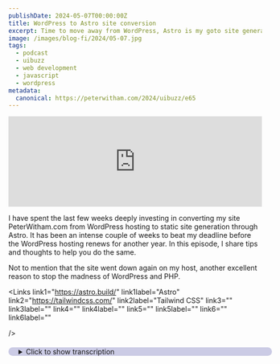 ```yaml
---
publishDate: 2024-05-07T00:00:00Z
title: WordPress to Astro site conversion
excerpt: Time to move away from WordPress, Astro is my goto site generator now. But sometimes the pain is not the design, it's the years of content that needs converting.
image: /images/blog-fi/2024/05-07.jpg
tags:
  - podcast
  - uibuzz
  - web development
  - javascript
  - wordpress
metadata:
  canonical: https://peterwitham.com/2024/uibuzz/e65
---
```


<iframe width="100%" height="180" frameborder="no" scrolling="no" seamless="" src="https://share.transistor.fm/e/d86496cd"></iframe>

<Player/>

I have spent the last few weeks deeply investing in converting my site PeterWitham.com from WordPress hosting to static site generation through Astro. It has been an intense couple of weeks to beat my deadline before the WordPress hosting renews for another year. In this episode, I share tips and thoughts to help you do the same.

Not to mention that the site went down again on my host, another excellent reason to stop the madness of WordPress and PHP.

<Links
  link1="https://astro.build/"
  link1label="Astro"
  link2="https://tailwindcss.com/"
  link2label="Tailwind CSS"
  link3=""
  link3label=""
  link4=""
  link4label=""
  link5=""
  link5label=""
  link6=""
  link6label=""

/>

<details>
  <summary
  style="
     margin-top: 20px;
     margin-bottom: 80px;
     padding-left: 20px;
     border-radius: 10px;
     border-width: 1px;
     border-color: rgb(255,255,255,0.2);
     width: 100%;
     background-color: rgb(0, 0, 128, 0.2);
">Click to show transcription</summary>

 #### Transcription
<cite>Peter:</cite>
<time>00:05</time>
<p>What's up, folks? Welcome to another episode of the UI Buzz podcast. I'm your host, Peter Witten. You can find myself and this podcast atpeterwiddom.com. This episode, I'm gonna talk about Astro a bit here.</p>
<cite>Peter:</cite>
<time>00:16</time>
<p>I have been working for a long time now, but over the last week, very intensively at converting my WordPress hosted site for peterwhidham.com to an Astro site. Now I've used Astro before, but it was a long time ago when I did this. So I started converting the site about a year ago, and then it just went on hold. Now what that means is, first of all, that Astro was way out of date, and there'll be links in the show notes if you don't know what ASTRO is. So static site generator is the best way to describe it.</p>
<cite>Peter:</cite>
<time>00:51</time>
<p>So the first thing I had to do was update Astro, and I think I was going from, like, version maybe even version 1 to version 4, something like that. And I was a little concerned because you know how it goes. Anytime something like this that has a massive dependencies, there's always gonna be problems. Well, you know, yes. So sure enough, I I told it to use astro latest, and there were some problems, but they were not too bad to to fix up.</p>
<cite>Peter:</cite>
<time>01:19</time>
<p>There was some outdated dependencies that it told me about. I was able to fix those up. Some of them I had to do manually. But, ultimately, at the end of the day, I I got it upgraded to the latest version of Astro, which I think is 4.5 as of this podcast episode. So with that done, I I then decided, okay, let's dive into this.</p>
<cite>Peter:</cite>
<time>01:39</time>
<p>Now I had two things that I need to achieve before I can take this site live and replace my WordPress site. But before I do that, I wanna talk about why I'm I'm doing this. Now the we all know that static sites are fast. Right? And I've I've done this before, and it it just completely proved it.</p>
<cite>Peter:</cite>
<time>01:59</time>
<p>And my WordPress site, on my hosting company, which I I won't mention, went down again, and I don't know why it just did. And I didn't notice for about a day that it had gone down till I got an email from Jetpack saying, hey. Your site's down. Spoke with the hosting company. They were fantastic.</p>
<cite>Peter:</cite>
<time>02:18</time>
<p>We got it up again in no time, but it just served to remind me what a pain in the butt WordPress is when it comes to just being very touchy, and that's even when everything is working well. So the that's number one reason right there is performance and stability. And number 2, I'll be honest, is cost. So I'm paying for WordPress hosting and I'm paying for several commercial plugins that I am using and they're fantastic. Well, things like Pretty Links, Wordfence, and that all thoroughly recommended fantastic plugins.</p>
<cite>Peter:</cite>
<time>02:55</time>
<p>But if I'm not using WordPress, I don't need those anymore. At the the end of the day, I stand to substantially save on my hosting for my site costs here. And that's another reason why, you know, moving to this static site that is deployed on probably Netlify via GitHub is the way you go here. So I just want to explain that. But the 2 things that are preventing me from doing that right now, number 1 is all of the years years of back content on the WordPress side That has to be converted.</p>
<cite>Peter:</cite>
<time>03:28</time>
<p>Now I'm going the path of using markdown files for the blog posts because I'm just used to that, and it's it works very well. It's super convenient. I do it for compiled swift.com as well, and it works great. Now I'm actually using dotndx files, so it's an extended markdown that it lets me do some extra things, but it's all working out beautifully. But the problem is it takes an exceptionally long time to convert the content.</p>
<cite>Peter:</cite>
<time>03:55</time>
<p>I have converted all of my 2024 content, but there is posts going all the way back to, gosh, pre 2020, easily. Probably more. I I think there's even some going back maybe as how was 2014, and that's a lot of posts. I think even after I'd done all of the killing off of some older content that I think I'd covered in a in an episode before where I trimmed it down from about 650 posts to about 350, something like that. That's still a lot of content, and I decided to take the approach of converting 2024 to the new site, releasing the site, and then bringing in all the back catalog.</p>
<cite>Peter:</cite>
<time>04:43</time>
<p>Because if I wait to do all the content, it's gonna take so long. And before I know it, I'm gonna be paying for another year of hosting. So that's my plan there. And the other reason too is I've gotta convert all the pages and all the forms, Things like signing up for my Godot 2 d video course on making a game, and that's gotta go in there. Again, for that, if you're interested, I'll put a link in the show notes.</p>
<cite>Peter:</cite>
<time>05:08</time>
<p>So that form's gotta go in there. Other forms for things like support forms for endless hurdles and all of those, pre sign up for project hack, that game to get folks who are interested in playing the beta version, plus all the usual contact forms. There's the the compiled swift guest form that I have guests fill in. I gotta get that on there as well. At the end of the day, it's not necessarily about designing and building the site.</p>
<cite>Peter:</cite>
<time>05:37</time>
<p>It is more about getting all that content in there. Something I'm I'm sure folks are very familiar with anytime they migrate to a new site. Now that brings me to a question for you, the audience, which is if you know of a way to export WordPress posts into markdown files, ideally, ones that I can configure so I don't have to do a lot of manual copying and pasting for things like the font matter and things like that, please reach out and let me know. You can do at uibars on Twitter or go to petterwidham.comforward/contact, and please let me know because I'm I'm at the point where I'm almost tempted to write my own script or my own application to do this conversion, but I would much rather just get the content done than build an app for something I'm gonna do one time. So if you know anything about that, please reach out and let me know because it's an absolute nightmare.</p>
<cite>Peter:</cite>
<time>06:30</time>
<p>So that's what I got for you in this episode. I wanted to share this for folks because I really just absolutely love the Astro platform, And if you've been thinking about it, I totally recommend spinning up a site and trying it on a local host. It's very quick to do and a lot of fun to work with. You're using if you've ever done any React, you are absolutely 100% right there. You're already gonna know how this works, and and you can take advantage of it along with the other technologies that it uses in the background, things like Gatsby.</p>
<cite>Peter:</cite>
<time>07:02</time>
<p>Right? I think there's some Redwood in there as well, if I remember rightly. And I'm using Tailwind CSS as my, sort of my font layout library, if you like. And it's just going very well, but I wanted to put that out there as an update because I've spent a massive amount of time on this the last couple of weeks, which has actually prevented me doing some live streaming and everything else because I really wanna get this done before the deadline of the renewal of my hosting. Again, if you wanna talk about this, you are absolutely welcome to come on the podcast.</p>
<cite>Peter:</cite>
<time>07:33</time>
<p>Just reach out to me at Peter Whidham.comforward/contact or at UI Bars on Twitter x, and let's get a conversation going because I am deep in web development territory at the moment, and I want to put this there was an episode to help inspire everybody and just to share some thoughts on, you know, if you might be going through a similar process on how I'm doing this. That's it. If this has been helpful, you know what to do. Tell someone about it, rate, review, all those things, and I will speak to you in the next episode.</p>
</details>
